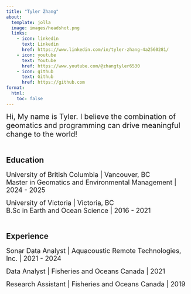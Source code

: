 ```yaml
---
title: "Tyler Zhang"
about:
  template: jolla
  image: images/headshot.png
  links:
    - icon: linkedin
      text: Linkedin
      href: https://www.linkedin.com/in/tyler-zhang-4a2560281/
    - icon: youtube
      text: Youtube
      href: https://www.youtube.com/@zhangtyler6530
    - icon: github
      text: Github
      href: https://github.com
format:
  html:
    toc: false
---
```


<span style="font-size: 20px;">Hi, My name is Tyler. I believe the combination of geomatics and programming can drive meaningful change to the world! </span>
 <br><br>

## Education
<span style="font-size: 18px;">
University of British Columbia | Vancouver, BC <br> Master in Geomatics and Environmental Management | 2024 - 2025</span>

<span style="font-size: 18px;">
University of Victoria | Victoria, BC<br> B.Sc in Earth and Ocean Science | 2016 - 2021</span><br><br>

## Experience
<span style="font-size: 18px;">
Sonar Data Analyst | Aquacoustic Remote Technologies, Inc. | 2021 - 2024</span>

<span style="font-size: 18px;">
Data Analyst | Fisheries and Oceans Canada | 2021</span>

<span style="font-size: 18px;">
Research Assistant | Fisheries and Oceans Canada | 2019</span>
